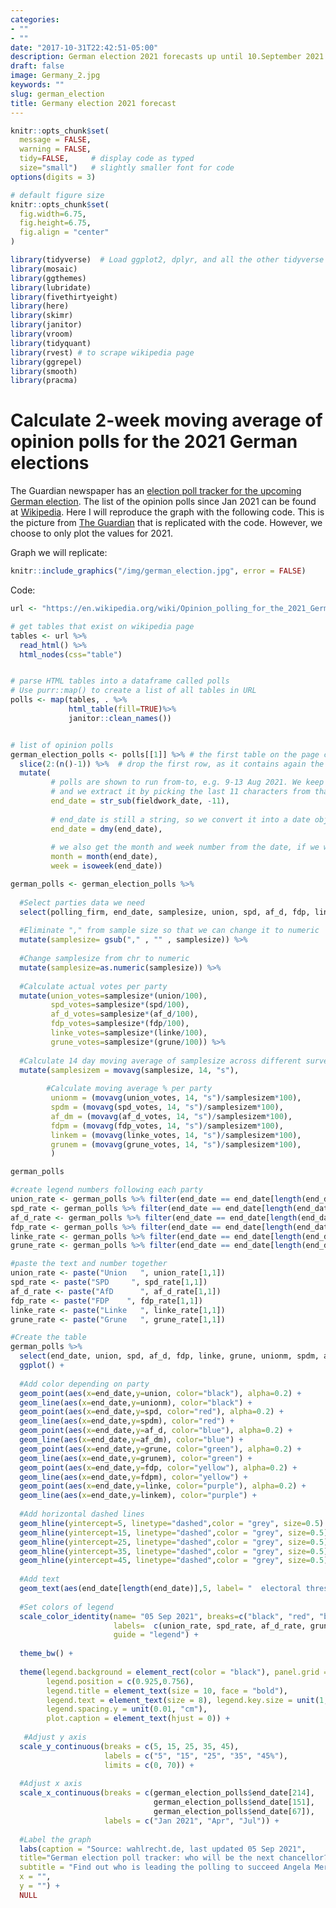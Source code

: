 ```yaml
---
categories:
- ""
- ""
date: "2017-10-31T22:42:51-05:00"
description: German election 2021 forecasts up until 10.September 2021.
draft: false
image: Germany_2.jpg
keywords: ""
slug: german_election
title: Germany election 2021 forecast
---
```



```r
knitr::opts_chunk$set(
  message = FALSE, 
  warning = FALSE, 
  tidy=FALSE,     # display code as typed
  size="small")   # slightly smaller font for code
options(digits = 3)

# default figure size
knitr::opts_chunk$set(
  fig.width=6.75, 
  fig.height=6.75,
  fig.align = "center"
)
```

```r
library(tidyverse)  # Load ggplot2, dplyr, and all the other tidyverse packages
library(mosaic)
library(ggthemes)
library(lubridate)
library(fivethirtyeight)
library(here)
library(skimr)
library(janitor)
library(vroom)
library(tidyquant)
library(rvest) # to scrape wikipedia page
library(ggrepel)
library(smooth)
library(pracma)
```

# Calculate 2-week moving average of opinion polls for the 2021 German elections

The Guardian newspaper has an [election poll tracker for the upcoming German election](https://www.theguardian.com/world/2021/aug/20/german-election-poll-tracker-who-will-be-the-next-chancellor). The list of the opinion polls since Jan 2021 can be found at [Wikipedia](https://en.wikipedia.org/wiki/Opinion_polling_for_the_2021_German_federal_election). Here I will reproduce the graph with the following code. This is the picture from [The Guardian](https://www.theguardian.com/world/2021/aug/20/german-election-poll-tracker-who-will-be-the-next-chancellor) that is replicated with the code. However, we choose to only plot the values for 2021. 

Graph we will replicate: 

```r
knitr::include_graphics("/img/german_election.jpg", error = FALSE)
```


Code: 
```r

url <- "https://en.wikipedia.org/wiki/Opinion_polling_for_the_2021_German_federal_election"

# get tables that exist on wikipedia page 
tables <- url %>% 
  read_html() %>% 
  html_nodes(css="table")


# parse HTML tables into a dataframe called polls 
# Use purr::map() to create a list of all tables in URL
polls <- map(tables, . %>% 
             html_table(fill=TRUE)%>% 
             janitor::clean_names())


# list of opinion polls
german_election_polls <- polls[[1]] %>% # the first table on the page contains the list of all opinions polls
  slice(2:(n()-1)) %>%  # drop the first row, as it contains again the variable names and last row that contains 2017 results
  mutate(
         # polls are shown to run from-to, e.g. 9-13 Aug 2021. We keep the last date, 13 Aug here, as the poll date
         # and we extract it by picking the last 11 characters from that field
         end_date = str_sub(fieldwork_date, -11),
         
         # end_date is still a string, so we convert it into a date object using lubridate::dmy()
         end_date = dmy(end_date),
         
         # we also get the month and week number from the date, if we want to do analysis by month- week, etc.
         month = month(end_date),
         week = isoweek(end_date))
```

```r
german_polls <- german_election_polls %>% 
  
  #Select parties data we need 
  select(polling_firm, end_date, samplesize, union, spd, af_d, fdp, linke, grune) %>% 
  
  #Eliminate "," from sample size so that we can change it to numeric
  mutate(samplesize= gsub("," , "" , samplesize)) %>% 
  
  #Change samplesize from chr to numeric 
  mutate(samplesize=as.numeric(samplesize)) %>% 
  
  #Calculate actual votes per party 
  mutate(union_votes=samplesize*(union/100), 
         spd_votes=samplesize*(spd/100),
         af_d_votes=samplesize*(af_d/100),
         fdp_votes=samplesize*(fdp/100),
         linke_votes=samplesize*(linke/100),
         grune_votes=samplesize*(grune/100)) %>%  
  
  #Calculate 14 day moving average of samplesize across different surveys
  mutate(samplesizem = movavg(samplesize, 14, "s"), 
         
        #Calculate moving average % per party
         unionm = (movavg(union_votes, 14, "s")/samplesizem*100), 
         spdm = (movavg(spd_votes, 14, "s")/samplesizem*100),
         af_dm = (movavg(af_d_votes, 14, "s")/samplesizem*100),
         fdpm = (movavg(fdp_votes, 14, "s")/samplesizem*100),
         linkem = (movavg(linke_votes, 14, "s")/samplesizem*100),
         grunem = (movavg(grune_votes, 14, "s")/samplesizem*100),
         )

german_polls
```

```r

#create legend numbers following each party
union_rate <- german_polls %>% filter(end_date == end_date[length(end_date)]) %>% select(union)
spd_rate <- german_polls %>% filter(end_date == end_date[length(end_date)]) %>% select(spd)
af_d_rate <- german_polls %>% filter(end_date == end_date[length(end_date)]) %>% select(af_d)
fdp_rate <- german_polls %>% filter(end_date == end_date[length(end_date)]) %>% select(fdp)
linke_rate <- german_polls %>% filter(end_date == end_date[length(end_date)]) %>% select(linke)
grune_rate <- german_polls %>% filter(end_date == end_date[length(end_date)]) %>% select(grune)

#paste the text and number together
union_rate <- paste("Union   ", union_rate[1,1])
spd_rate <- paste("SPD     ", spd_rate[1,1])
af_d_rate <- paste("AfD      ", af_d_rate[1,1])
fdp_rate <- paste("FDP    ", fdp_rate[1,1])
linke_rate <- paste("Linke   ", linke_rate[1,1])
grune_rate <- paste("Grune   ", grune_rate[1,1])
```

```r

#Create the table 
german_polls %>% 
  select(end_date, union, spd, af_d, fdp, linke, grune, unionm, spdm, af_dm, fdpm, linkem, grunem) %>% 
  ggplot() +
  
  #Add color depending on party
  geom_point(aes(x=end_date,y=union, color="black"), alpha=0.2) +
  geom_line(aes(x=end_date,y=unionm), color="black") +
  geom_point(aes(x=end_date,y=spd, color="red"), alpha=0.2) +
  geom_line(aes(x=end_date,y=spdm), color="red") +
  geom_point(aes(x=end_date,y=af_d, color="blue"), alpha=0.2) +
  geom_line(aes(x=end_date,y=af_dm), color="blue") +
  geom_point(aes(x=end_date,y=grune, color="green"), alpha=0.2) + 
  geom_line(aes(x=end_date,y=grunem), color="green") +
  geom_point(aes(x=end_date,y=fdp, color="yellow"), alpha=0.2) +
  geom_line(aes(x=end_date,y=fdpm), color="yellow") +
  geom_point(aes(x=end_date,y=linke, color="purple"), alpha=0.2) +
  geom_line(aes(x=end_date,y=linkem), color="purple") +
  
  #Add horizontal dashed lines 
  geom_hline(yintercept=5, linetype="dashed",color = "grey", size=0.5) +
  geom_hline(yintercept=15, linetype="dashed",color = "grey", size=0.5) +
  geom_hline(yintercept=25, linetype="dashed",color = "grey", size=0.5) +
  geom_hline(yintercept=35, linetype="dashed",color = "grey", size=0.5) +
  geom_hline(yintercept=45, linetype="dashed",color = "grey", size=0.5) +
  
  #Add text 
  geom_text(aes(end_date[length(end_date)],5, label= "  electoral threshold", color = "grey", vjust=1, hjust=0.3), size=3) +
  
  #Set colors of legend 
  scale_color_identity(name= "05 Sep 2021", breaks=c("black", "red", "blue", "green", "yellow", "purple"),
                       labels=  c(union_rate, spd_rate, af_d_rate, grune_rate, fdp_rate, linke_rate),
                       guide = "legend") + 
  
  theme_bw() +
  
  theme(legend.background = element_rect(color = "black"), panel.grid = element_blank(),
        legend.position = c(0.925,0.756),
        legend.title = element_text(size = 10, face = "bold"),
        legend.text = element_text(size = 8), legend.key.size = unit(1, "lines"),
        legend.spacing.y = unit(0.01, "cm"),
        plot.caption = element_text(hjust = 0)) +
  
   #Adjust y axis 
  scale_y_continuous(breaks = c(5, 15, 25, 35, 45),
                     labels = c("5", "15", "25", "35", "45%"),
                     limits = c(0, 70)) +
  
  #Adjust x axis 
  scale_x_continuous(breaks = c(german_election_polls$end_date[214],
                                german_election_polls$end_date[151],
                                german_election_polls$end_date[67]),
                     labels = c("Jan 2021", "Apr", "Jul")) +
  
  #Label the graph
  labs(caption = "Source: wahlrecht.de, last updated 05 Sep 2021",
  title="German election poll tracker: who will be the next chancellor?",
  subtitle = "Find out who is leading the polling to succeed Angela Merkel as chancellor of Germany",
  x = "",
  y = "") + 
  NULL
```
